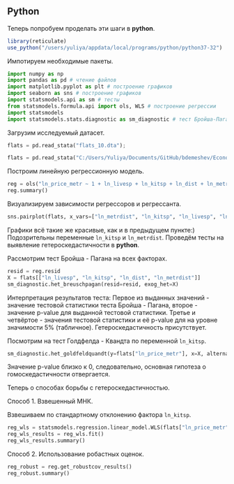 ## Python

Теперь попробуем проделать эти шаги в **python**.

```r
library(reticulate)
use_python("/users/yuliya/appdata/local/programs/python/python37-32")
```

Импотируем необходимые пакеты.

```python
import numpy as np
import pandas as pd # чтение файлов
import matplotlib.pyplot as plt # построение графиков
import seaborn as sns # построение графиков
import statsmodels.api as sm # тесты
from statsmodels.formula.api import ols, WLS # построение регрессии
import statsmodels
import statsmodels.stats.diagnostic as sm_diagnostic # тест Бройша-Пагана
```

Загрузим исследуемый датасет.

```python
flats = pd.read_stata("flats_10.dta");
```

```python
flats = pd.read_stata("C:/Users/Yuliya/Documents/GitHub/bdemeshev/Econometrics-Rosetta-Stone/data/flats_10.dta")
```

Построим линейную регрессионную модель.

```python
reg = ols("ln_price_metr ~ 1 + ln_livesp + ln_kitsp + ln_dist + ln_metrdist", flats).fit()
reg.summary()
```

Визуализируем зависимости регрессоров и регрессанта.

```python
sns.pairplot(flats, x_vars=["ln_metrdist", "ln_kitsp", "ln_livesp", "ln_dist"], y_vars=["ln_price_metr"])
```

Графики всё такие же красивые, как и в предыдущем пункте:) 
Подозрительны переменные `ln_kitsp` и `ln_metrdist`.
Проведём тесты на выявление гетероскедастичности в **python**.

Рассмотрим тест Бройша - Пагана на всех факторах.

```python
resid = reg.resid
X = flats[["ln_livesp", "ln_kitsp", "ln_dist", "ln_metrdist"]]
sm_diagnostic.het_breuschpagan(resid=resid, exog_het=X)
```

Интерпретация результатов теста: 
Первое из выданных значений - значение тестовой статистики теста Бройша - Пагана, второе - значение p-value для выданной тестовой статистики. 
Третье  и четвёртое - значения тестовой статистики и её p-value для на уровне значимости 5% (табличное). 
Гетероскедастичность присутствует.

Посмотрим на тест Голдфелда - Квандта по переменной `ln_kitsp`.

```python
sm_diagnostic.het_goldfeldquandt(y=flats["ln_price_metr"], x=X, alternative="two-sided")
```

Значение p-value близко к 0, следовательно, основная гипотеза о гомоскедастичности отвергается.

Теперь о способах борьбы с гетероскедастичностью.

Способ 1. Взвешенный МНК.

Взвешиваем по стандартному отклонению фактора `ln_kitsp`.

```python
reg_wls = statsmodels.regression.linear_model.WLS(flats["ln_price_metr"], X, weights=flats["ln_kitsp"])
reg_wls_results = reg_wls.fit()
reg_wls_results.summary()
```

Способ 2. Использование робастных оценок.

```python
reg_robust = reg.get_robustcov_results()
reg_robust.summary()
```

